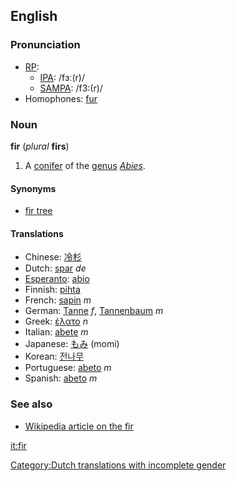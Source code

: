 ==English==
===Pronunciation===
*[[RP]]:
**[[IPA]]: /fɜː(r)/
**[[SAMPA]]: /f3:(r)/
*Homophones: [[fur]]

===Noun===
'''fir''' (''plural'' '''firs''')

#A [[conifer]] of the [[genus]] ''[[Abies]]''.

====Synonyms====
*[[fir tree]]

====Translations====
*Chinese: [[冷杉]]
*Dutch: [[spar]] ''de'' [[Category:Dutch translations with incomplete gender]]
*[[Esperanto]]: [[abio]]
*Finnish: [[pihta]]
*French: [[sapin]] ''m''
*German: [[Tanne]] ''f'', [[Tannenbaum]] ''m''
*Greek: [[έλατο]] ''n''
*Italian: [[abete]] ''m''
*Japanese: [[もみ]] (momi)
*Korean: [[전나무]]
*Portuguese: [[abeto]] ''m''
*Spanish: [[abeto]] ''m''

===See also===
*[[w:fir|Wikipedia article on the fir]]

[[it:fir]]